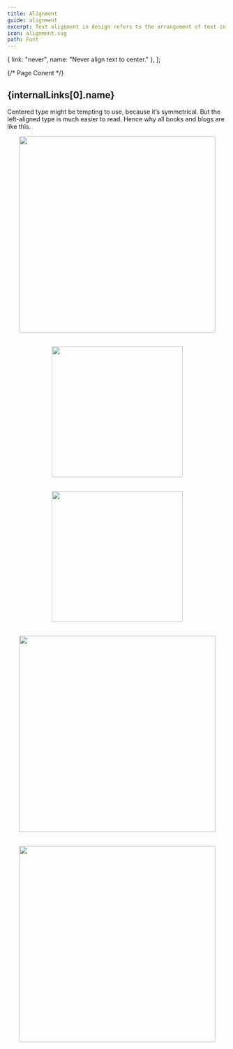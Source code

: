 ```yaml
---
title: Alignment
guide: alignment
excerpt: Text alignment in design refers to the arrangement of text in an organized and visually appealing manner.
icon: alignment.svg
path: Font
---
```



  { link: "never", name: "Never align text to center." },
];

{/* Page Conent */}

<section id={internalLinks[0].link}>
  <h2>{internalLinks[0].name}</h2>
  <p>
    Centered type might be tempting to use, because it’s symmetrical. But the
    left-aligned type is much easier to read. Hence why all books and blogs are
    like this.
  </p>
  <div
    style="
    display: flex;
    align-items: center;
    flex-direction: column;
    align-items: center;
    gap: 2rem;
"
  >
    <img
      src="/componentui/alignment/Align-center-rag-example.svg"
      style="width: 450px;"
    />
    <img
      src="/componentui/alignment/Align-left-rag-example.svg"
      style="width: 300px;"
    />
    <img
      src="/componentui/alignment/Align-vs-Other-Objects.svg"
      style="width: 300px;"
    />
  </div>
  <div
    style="
    display: flex;
    align-items: center;
    flex-direction: column;
    align-items: center;
    gap: 2rem;
    margin-top: 2rem;
"
  >
    <img
      src="/componentui/alignment/Align-center-desav.svg"
      style="width: 450px;"
    />
    <img src="/componentui/alignment/Align-left-av.svg" style="width: 450px;" />
  </div>
</section>
